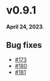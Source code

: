 # v0.9.1

**April 24, 2023**.

## Bug fixes

- [#173](https://github.com/kobaltedev/kobalte/pull/173)
- [#180](https://github.com/kobaltedev/kobalte/pull/180)
- [#181](https://github.com/kobaltedev/kobalte/pull/181)
